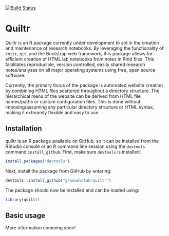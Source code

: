 [![Build Status](https://travis-ci.org/grunwaldlab/quiltr.png?branch=master)](https://travis-ci.org/grunwaldlab/quiltr?branch=master)


# Quiltr

Quiltr is an R package currently under development to aid in the creation and maintenance of research notebooks. 
By leveraging the functionality of `knitr`, `git`, and the Bootstrap web framework, this package allows for efficient creation of HTML lab notebooks from notes in Rmd files. 
This facilitates reproducible, version controlled, easily shared research notes/analyses on all major operating systems using free, open source software. 

Currently, the primary focus of the package is automated website creation by combining HTML files scattered throughout a directory structure.
The hierarchical menu of the website can be derived from HTML file names/paths or custom configuration files. 
This is done without imposing/assuming any particular directory structure or HTML syntax, making it extreamly flexible and easy to use. 

## Installation

quiltr is an R package available on GitHub, so it can be installed from the RStudio console or an R command line session using the `devtools` command `install_github`.
First, make sure `devtools` is installed:

```r
install.packages("devtools")
```

Next, install the package from GitHub by entering:

```r
devtools::install_github("grunwaldlab/quiltr")
```

The package should now be installed and can be loaded using:

```r
library(quiltr)
```

## Basic usage

More information comming soon!